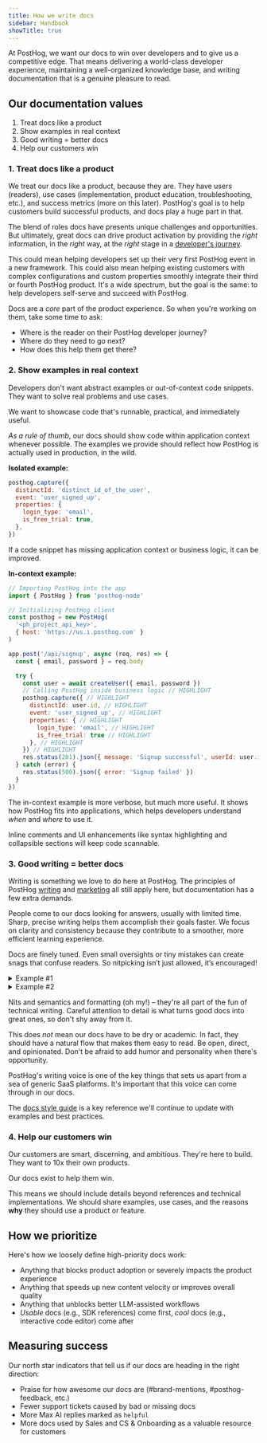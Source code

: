 ```yaml
---
title: How we write docs
sidebar: Handbook
showTitle: true
---
```


At PostHog, we want our docs to win over developers and to give us a competitive edge. That means delivering a world-class developer experience, maintaining a well-organized knowledge base, and writing documentation that is a genuine pleasure to read.

## Our documentation values 

1. Treat docs like a product
2. Show examples in real context
3. Good writing = better docs
4. Help our customers win

### 1. Treat docs like a product

We treat our docs like a product, because they are. They have users (readers), use cases (implementation, product education, troubleshooting, etc.), and success metrics (more on this later). PostHog's goal is to help customers build successful products, and docs play a huge part in that.

The blend of roles docs have presents unique challenges and opportunities. But ultimately, great docs can drive product activation by providing the *right* information, in the *right* way, at the *right* stage in a [developer's journey](https://res.cloudinary.com/dmukukwp6/image/upload/dev_journey_9ed427d2c5.webp). 

This could mean helping developers set up their very first PostHog event in a new framework. This could also mean helping existing customers with complex configurations and custom properties smoothly integrate their third or fourth PostHog product. It's a wide spectrum, but the goal is the same: to help developers self-serve and succeed with PostHog.

Docs are a *core* part of the product experience. So when you're working on them, take some time to ask:
- Where is the reader on their PostHog developer journey? 
- Where do they need to go next? 
- How does this help them get there?

### 2. Show examples in real context

Developers don't want abstract examples or out-of-context code snippets. They want to solve real problems and use cases.

We want to showcase code that's runnable, practical, and immediately useful.

*As a rule of thumb*, our docs should show code within application context whenever possible. The examples we provide should reflect how PostHog is actually used in production, in the wild. 

**Isolated example:**
```js
posthog.capture({
  distinctId: 'distinct_id_of_the_user',
  event: 'user_signed_up',
  properties: {
    login_type: 'email',
    is_free_trial: true,
  },
})
```

If a code snippet has missing application context or business logic, it can be improved.

**In-context example:**
```js focusOnLines=12-24
// Importing PostHog into the app
import { PostHog } from 'posthog-node'

// Initializing PostHog client
const posthog = new PostHog(
  '<ph_project_api_key>',
  { host: 'https://us.i.posthog.com' }
)

app.post('/api/signup', async (req, res) => {
  const { email, password } = req.body

  try {
    const user = await createUser({ email, password })
    // Calling PostHog inside business logic // HIGHLIGHT
    posthog.capture({ // HIGHLIGHT
      distinctId: user.id, // HIGHLIGHT
      event: 'user_signed_up', // HIGHLIGHT
      properties: { // HIGHLIGHT
        login_type: 'email', // HIGHLIGHT
        is_free_trial: true // HIGHLIGHT
      }, // HIGHLIGHT
    }) // HIGHLIGHT
    res.status(201).json({ message: 'Signup successful', userId: user.id})
  } catch (error) {
    res.status(500).json({ error: 'Signup failed' })
  }
})
```

The in-context example is more verbose, but much more useful. It shows how PostHog fits into applications, which helps developers understand *when* and *where* to use it. 

<CalloutBox icon="IconInfo" title="Scannable code" type="fyi">

Inline comments and UI enhancements like syntax highlighting and collapsible sections will keep code scannable.

</CalloutBox>

### 3. Good writing = better docs

Writing is something we love to do here at PostHog. The principles of PostHog [writing](/handbook/content/writing-for-posthog) and [marketing](/handbook/growth/marketing#marketing-values) all still apply here, but documentation has a few extra demands.

People come to our docs looking for answers, usually with limited time. Sharp, precise writing helps them accomplish their goals faster. We focus on clarity and consistency because they contribute to a smoother, more efficient learning experience. 

Docs are finely tuned. Even small oversights or tiny mistakes can create snags that confuse readers. So nitpicking isn’t just allowed, it’s encouraged!

<details>
<summary>Example #1</summary>

~~Just~~ Click the button to create a new insight.
</details>

<details>
<summary>Example #2</summary>

Under ~~**User** in your **Settings**~~ **Settings** > **User**, click the button.
</details>

Nits and semantics and formatting (oh my!) – they're all part of the fun of technical writing. Careful attention to detail is what turns good docs into great ones, so don't shy away from it.

This does *not* mean our docs have to be dry or academic. In fact, they should have a natural flow that makes them easy to read. Be open, direct, and opinionated. Don't be afraid to add humor and personality when there's opportunity.

PostHog's writing voice is one of the key things that sets us apart from a sea of generic SaaS platforms. It's important that this voice can come through in our docs.

The [docs style guide](/handbook/content/docs-style-guide) is a key reference we'll continue to update with examples and best practices.

### 4. Help our customers win 

Our customers are smart, discerning, and ambitious. They're here to build. They want to 10x their own products. 

Our docs exist to help them win.

This means we should include details beyond references and technical implementations. We should share examples, use cases, and the reasons **why** they should use a product or feature. 

## How we prioritize

Here's how we loosely define high-priority docs work:
- Anything that blocks product adoption or severely impacts the product experience  
- Anything that speeds up new content velocity or improves overall quality
- Anything that unblocks better LLM-assisted workflows
- *Usable* docs (e.g., SDK references) come first, *cool* docs (e.g., interactive code editor) come after

## Measuring success

Our north star indicators that tell us if our docs are heading in the right direction:

- Praise for how awesome our docs are (#brand-mentions, #posthog-feedback, etc.)
- Fewer support tickets caused by bad or missing docs
- More Max AI replies marked as `helpful`
- More docs used by Sales and CS & Onboarding as a valuable resource for customers